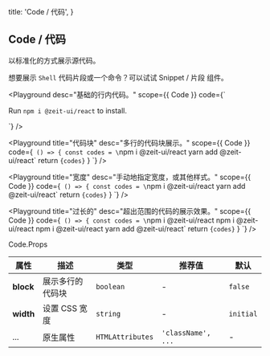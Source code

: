 
  title: 'Code / 代码',
}

## Code / 代码

以标准化的方式展示源代码。

<Note label="提示">想要展示 <Code>Shell</Code> 代码片段或一个命令？可以试试 <Link pure color href="/zh-cn/components/snippet">Snippet / 片段</Link> 组件。</Note>

<Playground
  desc="基础的行内代码。"
  scope={{ Code }}
  code={`
<p>Run <Code>npm i @zeit-ui/react</Code> to install.</p>
`} />


<Playground
  title="代码块"
  desc="多行的代码块展示。"
  scope={{ Code }}
  code={`
() => {
  const codes = \`npm i @zeit-ui/react
yarn add @zeit-ui/react\`
  return <Code block>{codes}</Code>
}
`} />

<Playground
  title="宽度"
  desc="手动地指定宽度，或其他样式。"
  scope={{ Code }}
  code={`
() => {
  const codes = \`npm i @zeit-ui/react
yarn add @zeit-ui/react\`
  return <Code block width="50%">{codes}</Code>
}
`} />

<Playground
  title="过长的"
  desc="超出范围的代码的展示效果。"
  scope={{ Code }}
  code={`
() => {
  const codes = \`npm i @zeit-ui/react npm i @zeit-ui/react npm i @zeit-ui/react
yarn add @zeit-ui/react\`
  return <Code block width="50%">{codes}</Code>
}
`} />

<Attributes edit="/pages/docs/components/code.mdx">
<Attributes.Title>Code.Props</Attributes.Title>

| 属性 | 描述 | 类型 | 推荐值 | 默认
| ---------- | ---------- | ---- |  -------------- | ------ |
| **block** | 展示多行的代码块 | `boolean` | - | `false` |
| **width** | 设置 CSS 宽度 | `string` | - | `initial` |
| ... | 原生属性 | `HTMLAttributes` | `'className', ...` | - |

</Attributes>

